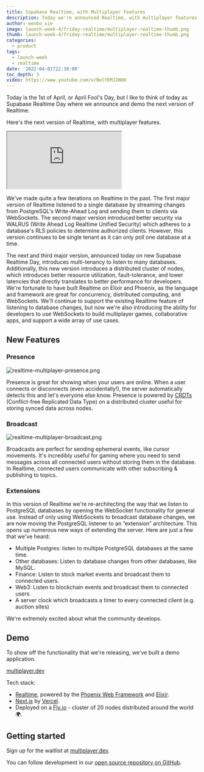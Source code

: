 ```yaml
---
title: Supabase Realtime, with Multiplayer Features
description: Today we're announced Realtime, with multiplayer features. Realtime enables broadcast, presence, and listening to database changes delivered over WebSockets.
author: wenbo_xie
image: launch-week-4/friday-realtime/multiplayer-realtime-thumb.png
thumb: launch-week-4/friday-realtime/multiplayer-realtime-thumb.png
categories:
  - product
tags:
  - launch-week
  - realtime
date: '2022-04-01T22:30:00'
toc_depth: 3
video: https://www.youtube.com/v/BelYEMJ2N00
---
```


Today is the 1st of April, or April Fool's Day, but I like to think of today as Supabase Realtime Day where we announce and demo the next version of Realtime.

Here's the next version of Realtime, with multiplayer features.

<div className="video-container">
  <IFrame
    className="w-full video-with-border"
    src="https://www.youtube-nocookie.com/embed/BelYEMJ2N00"
    frameBorder="1"
    allow="accelerometer; autoplay; clipboard-write; encrypted-media; gyroscope; picture-in-picture"
    allowFullScreen
  ></IFrame>
</div>

We've made quite a few iterations on Realtime in the past. The first major version of Realtime listened to a single database by streaming changes from PostgreSQL's Write-Ahead Log and sending them to clients via WebSockets. The second major version introduced better security via WALRUS (Write Ahead Log Realtime Unified Security) which adheres to a database's RLS policies to determine authorized clients. However, this version continues to be single tenant as it can only poll one database at a time.

The next and third major version, announced today on new Supabase Realtime Day, introduces multi-tenancy to listen to many databases. Additionally, this new version introduces a distributed cluster of nodes, which introduces better resource utilization, fault-tolerance, and lower latencies that directly translates to better performance for developers. We're fortunate to have built Realtime on Elixir and Phoenix, as the language and framework are great for concurrency, distributed computing, and WebSockets. We'll continue to support the existing Realtime feature of listening to database changes, but now we're also introducing the ability for developers to use WebSockets to build multiplayer games, collaborative apps, and support a wide array of use cases.

## New Features

### Presence

![realtime-multiplayer-presence.png](/images/blog/launch-week-4/friday-realtime/realtime-multiplayer-presence.png)

Presence is great for showing when your users are online. When a user connects or disconnects (even accidentally!), the server automatically detects this and let's everyone else know.
Presence is powered by [CRDTs](https://crdt.tech/) (Conflict-free Replicated Data Type) on a distributed cluster useful for storing synced data across nodes.

### Broadcast

![realtime-multiplayer-broadcast.png](/images/blog/launch-week-4/friday-realtime/realtime-multiplayer-broadcast.png)

Broadcasts are perfect for sending ephemeral events, like cursor movements. It's incredibly useful for gaming where you need to send messages across all connected users without storing them in the database.
In Realtime, connected users communicate with other subscribing & publishing to topics.

### Extensions

In this version of Realtime we're re-architecting the way that we listen to PostgreSQL databases by opening the WebSocket functionality for general use.
Instead of only using WebSockets to broadcast database changes, we are now moving the PostgreSQL listener to an “extension” architecture. This opens up numerous new ways of extending the server.
Here are just a few that we've heard:

- Multiple Postgres: listen to multiple PostgreSQL databases at the same time.
- Other databases: Listen to database changes from other databases, like MySQL.
- Finance: Listen to stock market events and broadcast them to connected users.
- Web3: Listen to blockchain events and broadcast them to connected users.
- A server clock which broadcasts a timer to every connected client (e.g. auction sites)

We're extremely excited about what the community develops.

## Demo

To show off the functionality that we're releasing, we've built a demo application.

[multiplayer.dev](https://multiplayer.dev)

Tech stack:

- [Realtime](https://github.com/supabase/realtime), powered by the [Phoenix Web Framework](https://www.phoenixframework.org/) and [Elixir](https://elixir-lang.org/).
- [Next.js](https://nextjs.org/) by [Vercel](https://vercel.com).
- Deployed on a [Fly.io](https://fly.io) - cluster of 20 nodes distributed around the world 🌍.

## Getting started

Sign up for the waitlist at [multiplayer.dev](https://multiplayer.dev).

You can follow development in our [open source repository on GitHub](https://github.com/supabase/realtime/tree/develop).
